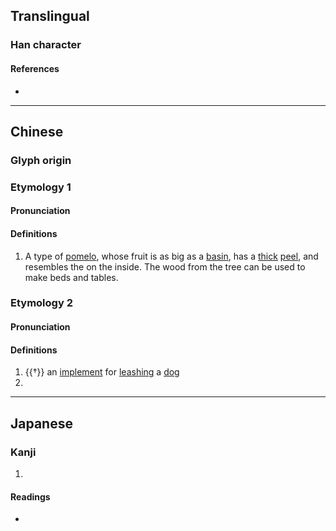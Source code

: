 {{character info/new}}
==Translingual==

===Han character===
{{Han char|rn=75|rad=木|as=09|sn=13|four=47947|canj=DRSE|ids=⿰木叚}}

====References====
* {{Han ref|kx=0537.240|dkj=15076|dj=0925.090|hdz=21257.020|uh=6935|ud=26933|bh=DDD9|bd=56793}}

----

==Chinese==
{{zh-forms}}

===Glyph origin===
{{Han etym}}

===Etymology 1===

====Pronunciation====
{{zh-pron
|m=jiǎ
|c=gaa2
|mn=ká
|mc=y
|oc=y
|ma=
|cat=n
}}

====Definitions====
{{zh-hanzi}}

# {{lb|zh|archaic}} A type of [[pomelo]], whose fruit is as big as a [[basin]], has a [[thick]] [[peel]], and resembles the {{vern|trifoliate orange}} on the inside. The wood from the tree can be used to make beds and tables.

===Etymology 2===

====Pronunciation====
{{zh-pron
|m=jiā
|c=gaa1
|cat=n
}}

====Definitions====
{{zh-hanzi}}

# {{†}} an [[implement]] for [[leash]]ing a [[dog]]
# {{zh-alt-form|枷|[[cangue]]}}

----

==Japanese==

===Kanji===
{{ja-kanji|grade=|rs=木09}}

# {{defn|lang=ja|sort=木09}}

====Readings====
* {{ja-readings|on=[[か]] (ka), [[け]] (ke), [[げ]] (ge)|kun=[[くい]] (kui)}}